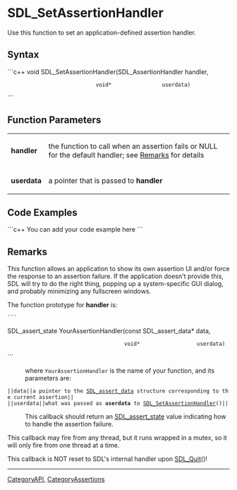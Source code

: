 <!-- pragma section-numbers off -->
<!-- pragma camelcase off -->

= SDL_SetAssertionHandler =
Use this function to set an application-defined assertion handler.


== Syntax ==
```c++
void SDL_SetAssertionHandler(SDL_AssertionHandler handler,
                             void*                userdata)
```

== Function Parameters ==
{|
|'''handler'''
|the function to call when an assertion fails or NULL for the default handler; see [[#Remarks|Remarks]] for details
|-
|'''userdata'''
|a pointer that is passed to '''handler'''
|}

== Code Examples ==
```c++
You can add your code example here
```

== Remarks ==
This function allows an application to show its own assertion UI and/or force the response to an assertion failure. If the application doesn't provide this, SDL will try to do the right thing, popping up a system-specific GUI dialog, and probably minimizing any fullscreen windows.

The function prototype for '''handler''' is:
 ```
SDL_assert_state YourAssertionHandler(const SDL_assert_data* data,
                                      void*                  userdata)
```
: where <code>YourAssertionHandler</code> is the name of your function, and its parameters are:
 ||<code>data</code>||a pointer to the [[SDL_assert_data]] structure corresponding to the current assertion||
 ||<code>userdata</code>||what was passed as '''userdata''' to [[SDL_SetAssertionHandler]]()||

:This callback should return an [[SDL_assert_state]] value indicating how to handle the assertion failure.

This callback may fire from any thread, but it runs wrapped in a mutex, so it will only fire from one thread at a time.

This callback is NOT reset to SDL's internal handler upon [[SDL_Quit]]()!

----
[[CategoryAPI]], [[CategoryAssertions]]
